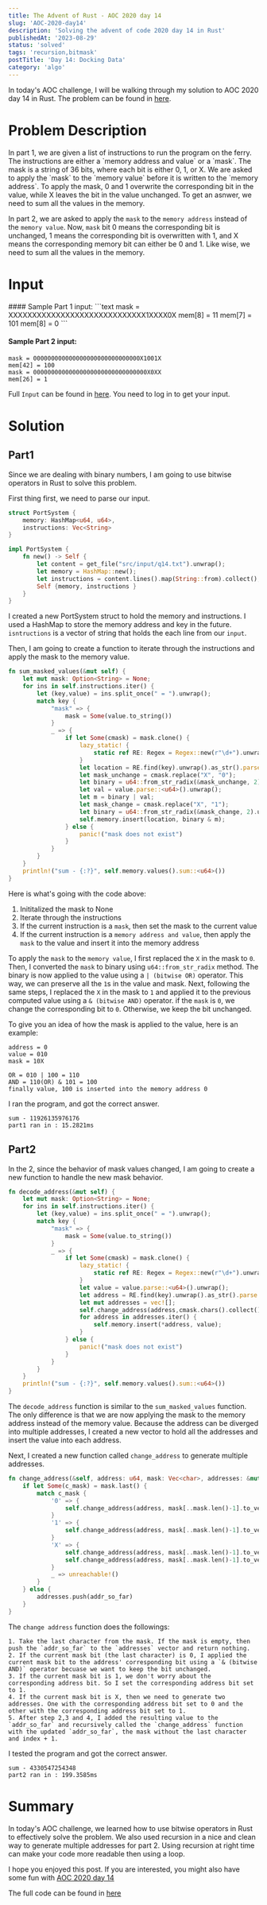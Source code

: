 ```yaml
---
title: The Advent of Rust - AOC 2020 day 14
slug: 'AOC-2020-day14'
description: 'Solving the advent of code 2020 day 14 in Rust'
publishedAt: '2023-08-29'
status: 'solved'
tags: 'recursion,bitmask'
postTitle: 'Day 14: Docking Data'
category: 'algo'
---
```


In today's AOC challenge, I will be walking through my solution to AOC 2020 day 14 in Rust. The problem can be found in [here](https://adventofcode.com/2020/day/14).

# Problem Description

<Collapse>
In part 1, we are given a list of instructions to run the program on the ferry. The instructions are either a `memory address and value` or a `mask`. The mask is a string of 36 bits, where each bit is either 0, 1, or X. We are asked to apply the `mask` to the `memory value` before it is written to the `memory address`. To apply the mask, 0 and 1 overwrite the corresponding bit in the value, while X leaves the bit in the value unchanged. To get an asnwer, we need to sum all the values in the memory.

In part 2, we are asked to apply the `mask` to the `memory address` instead of the `memory value`. Now, `mask` bit 0 means the corresponding bit is unchanged, 1 means the corresponding bit is overwritten with 1, and X means the corresponding memory bit can either be 0 and 1. Like wise, we need to sum all the values in the memory.

</Collapse>

# Input

<Collapse>
#### Sample Part 1 input:
```text
mask = XXXXXXXXXXXXXXXXXXXXXXXXXXXXX1XXXX0X
mem[8] = 11
mem[7] = 101
mem[8] = 0
```

#### Sample Part 2 input:

```text
mask = 000000000000000000000000000000X1001X
mem[42] = 100
mask = 00000000000000000000000000000000X0XX
mem[26] = 1
```

Full `Input` can be found in [here](https://adventofcode.com/2020/day/14/input). You need to log in to get your input.

</Collapse>

# Solution

## Part1

Since we are dealing with binary numbers, I am going to use bitwise operators in Rust to solve this problem.

First thing first, we need to parse our input.

```rust
struct PortSystem {
    memory: HashMap<u64, u64>,
    instructions: Vec<String>
}

impl PortSystem {
    fn new() -> Self {
        let content = get_file("src/input/q14.txt").unwrap();
        let memory = HashMap::new();
        let instructions = content.lines().map(String::from).collect();
        Self {memory, instructions }
    }
}
```

I created a new PortSystem struct to hold the memory and instructions. I used a HashMap to store the memory address and key in the future. `isntructions` is a vector of string that holds the each line from our `input`.

Then, I am going to create a function to iterate through the instructions and apply the mask to the memory value.

```rust
fn sum_masked_values(&mut self) {
    let mut mask: Option<String> = None;
    for ins in self.instructions.iter() {
        let (key,value) = ins.split_once(" = ").unwrap();
        match key {
            "mask" => {
                mask = Some(value.to_string())
            }
            _ => {
                if let Some(cmask) = mask.clone() {
                    lazy_static! {
                        static ref RE: Regex = Regex::new(r"\d+").unwrap();
                    }
                    let location = RE.find(key).unwrap().as_str().parse::<u64>().unwrap();
                    let mask_unchange = cmask.replace("X", "0");
                    let binary = u64::from_str_radix(&mask_unchange, 2).unwrap();
                    let val = value.parse::<u64>().unwrap();
                    let m = binary | val;
                    let mask_change = cmask.replace("X", "1");
                    let binary = u64::from_str_radix(&mask_change, 2).unwrap();
                    self.memory.insert(location, binary & m);
                } else {
                    panic!("mask does not exist")
                }
            }
        }
    }
    println!("sum - {:?}", self.memory.values().sum::<u64>())
}
```

Here is what's going with the code above:

1. Inititalized the mask to None
2. Iterate through the instructions
3. If the current instruction is a `mask`, then set the mask to the current value
4. If the current instruction is a `memory address and value`, then apply the `mask` to the value and insert it into the memory address

To apply the `mask` to the `memory value`, I first replaced the `X` in the mask to `0`. Then, I converted the `mask` to binary using `u64::from_str_radix` method. The binary is now applied to the value using a `| (bitwise OR)` operator. This way, we can preserve all the `1`s in the value and mask. Next, following the same steps, I replaced the `X` in the mask to `1` and applied it to the previous computed value using a `& (bitwise AND)` operator. if the `mask` is `0`, we change the corresponding bit to `0`. Otherwise, we keep the bit unchanged.

To give you an idea of how the mask is applied to the value, here is an example:

```text
address = 0
value = 010
mask = 10X

OR = 010 | 100 = 110
AND = 110(OR) & 101 = 100
finally value, 100 is inserted into the memory address 0
```

I ran the program, and got the correct answer.

```text
sum - 11926135976176
part1 ran in : 15.2821ms
```

## Part2

In the 2, since the behavior of mask values changed, I am going to create a new function to handle the new mask behavior.

```rust
fn decode_address(&mut self) {
    let mut mask: Option<String> = None;
    for ins in self.instructions.iter() {
        let (key,value) = ins.split_once(" = ").unwrap();
        match key {
            "mask" => {
                mask = Some(value.to_string())
            }
            _ => {
                if let Some(cmask) = mask.clone() {
                    lazy_static! {
                        static ref RE: Regex = Regex::new(r"\d+").unwrap();
                    }
                    let value = value.parse::<u64>().unwrap();
                    let address = RE.find(key).unwrap().as_str().parse::<u64>().unwrap();
                    let mut addresses = vec![];
                    self.change_address(address,cmask.chars().collect(), &mut addresses, 0, 0 );
                    for address in addresses.iter() {
                        self.memory.insert(*address, value);
                    }
                } else {
                    panic!("mask does not exist")
                }
            }
        }
    }
    println!("sum - {:?}", self.memory.values().sum::<u64>())
}
```

The `decode_address` function is similar to the `sum_masked_values` function. The only difference is that we are now applying the mask to the memory address instead of the memory value. Because the address can be diverged into multiple addresses, I created a new vector to hold all the addresses and insert the value into each address.

Next, I created a new function called `change_address` to generate multiple addresses.

```rust
fn change_address(&self, address: u64, mask: Vec<char>, addresses: &mut Vec<u64>, idx: usize, addr_so_far: u64) {
    if let Some(c_mask) = mask.last() {
        match c_mask {
            '0' => {
                self.change_address(address, mask[..mask.len()-1].to_vec(), addresses, idx + 1, addr_so_far + (address & (1 << idx)))
            }
            '1' => {
                self.change_address(address, mask[..mask.len()-1].to_vec(), addresses, idx + 1, addr_so_far + (1 << idx))
            }
            'X' => {
                self.change_address(address, mask[..mask.len()-1].to_vec(), addresses, idx + 1, addr_so_far + (0 << idx));
                self.change_address(address, mask[..mask.len()-1].to_vec(), addresses, idx + 1, addr_so_far + (1 << idx));
            }
            _ => unreachable!()
        }
    } else {
        addresses.push(addr_so_far)
    }
}
```

The `change address` function does the followings:

    1. Take the last character from the mask. If the mask is empty, then push the `addr_so_far` to the `addresses` vector and return nothing.
    2. If the current mask bit (the last character) is 0, I applied the current mask bit to the address' corresponding bit using a `& (bitwise AND)` operator becuase we want to keep the bit unchanged.
    3. If the current mask bit is 1, we don't worry about the corresponding address bit. So I set the corresponding address bit set to 1.
    4. If the current mask bit is X, then we need to generate two addresses. One with the corresponding address bit set to 0 and the other with the corresponding address bit set to 1.
    5. After step 2,3 and 4, I added the resulting value to the `addr_so_far` and recursively called the `change_address` function with the updated `addr_so_far`, the mask without the last character and index + 1.

I tested the program and got the correct answer.

```text
sum - 4330547254348
part2 ran in : 199.3585ms
```

# Summary

In today's AOC challenge, we learned how to use bitwise operators in Rust to effectively solve the problem. We also used recursion in a nice and clean way to generate multiple addresses for part 2. Using recursion at right time can make your code more readable then using a loop.

I hope you enjoyed this post. If you are interested, you might also have some fun with [AOC 2020 day 14](https://adventofcode.com/2020/day/14)

The full code can be found in [here](https://github.com/tomhyhan/advent_rust/blob/main/advent-2020/src/q14.rs)
